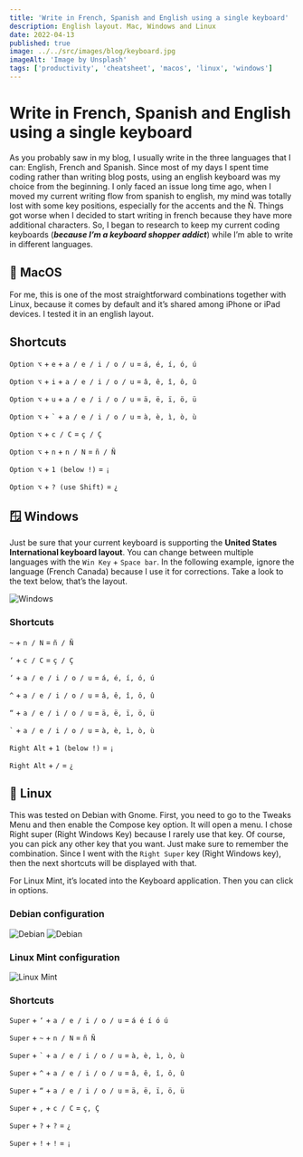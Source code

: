 ```yaml
---
title: 'Write in French, Spanish and English using a single keyboard'
description: English layout. Mac, Windows and Linux
date: 2022-04-13
published: true
image: ../../src/images/blog/keyboard.jpg
imageAlt: 'Image by Unsplash'
tags: ['productivity', 'cheatsheet', 'macos', 'linux', 'windows']
---
```


# Write in French, Spanish and English using a single keyboard

As you probably saw in my blog, I usually write in the three languages that I can: English, French and Spanish. Since most of my days I spent time coding rather than writing blog posts, using an english keyboard was my choice from the beginning. I only faced an issue long time ago, when I moved my current writing flow from spanish to english, my mind was totally lost with some key positions, especially for the accents and the Ñ. Things got worse when I decided to start writing in french because they have more additional characters. So, I began to research to keep my current coding keyboards (**_because I’m a keyboard shopper addict_**) while I’m able to write in different languages.

## 🍎 MacOS

For me, this is one of the most straightforward combinations together with Linux, because it comes by default and it’s shared among iPhone or iPad devices. I tested it in an english layout.

## Shortcuts

`Option ⌥` + `e` + `a / e / i / o / u` = `á, é, í, ó, ú`

`Option ⌥` + `i` + `a / e / i / o / u` = `â, ê, î, ô, û`

`Option ⌥` + `u` + `a / e / i / o / u` = `ä, ë, ï, ö, ü`

`Option ⌥` + `` ` `` + `a / e / i / o / u` = `à, è, ì, ò, ù`

`Option ⌥` + `c / C` = `ç / Ç`

`Option ⌥` + `n` + `n / N` = `ñ / Ñ`

`Option ⌥` + `1 (below !)` = `¡`

`Option ⌥` + `? (use Shift)` = `¿`

## 🪟 Windows

Just be sure that your current keyboard is supporting the **United States International keyboard layout**. You can change between multiple languages with the `Win Key` + `Space bar`. In the following example, ignore the language (French Canada) because I use it for corrections. Take a look to the text below, that’s the layout.

![Windows](./win_layouts.png)

### Shortcuts

`~` + `n / N` = `ñ / Ñ`

`‘` + `c / C` = `ç / Ç`

`‘` + `a / e / i / o / u` = `á, é, í, ó, ú`

`^` + `a / e / i / o / u` = `â, ê, î, ô, û`

`“` + `a / e / i / o / u` = `ä, ë, ï, ö, ü`

`` ` `` + `a / e / i / o / u` = `à, è, ì, ò, ù`

`Right Alt` + `1 (below !)` = `¡`

`Right Alt` + `/` = `¿`

## 🐧 Linux

This was tested on Debian with Gnome. First, you need to go to the Tweaks Menu and then enable the Compose key option. It will open a menu. I chose Right super (Right Windows Key) because I rarely use that key.
Of course, you can pick any other key that you want. Just make sure to remember the combination. Since I went with the `Right Super` key (Right Windows key), then the next shortcuts will be displayed with that.

For Linux Mint, it’s located into the Keyboard application. Then you can click in options.

### Debian configuration

![Debian](./debian_layout_one.png)
![Debian](./debian_layout_two.png)

### Linux Mint configuration

![Linux Mint](./mint_layout.png)

### Shortcuts

`Super` + `‘` + `a / e / i / o / u` = `á é í ó ú`

`Super` + `~` + `n / N` = `ñ Ñ`

`Super` + `` ` `` + `a / e / i / o / u` = `à, è, ì, ò, ù`

`Super` + `^` + `a / e / i / o / u` = `â, ê, î, ô, û`

`Super` + `“` + `a / e / i / o / u` = `ä, ë, ï, ö, ü`

`Super` + `,` + `c / C` = `ç, Ç`

`Super` + `?` + `?` = `¿`

`Super` + `!` + `!` = `¡`

